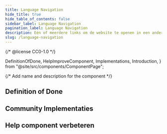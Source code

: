 ```yaml
---
title: Language Navigation
hide_title: true
hide_table_of_contents: false
sidebar_label: Language Navigation
pagination_label: Language Navigation
description: Eén of meerdere links om de website te openen in een andere taal.
slug: /language-navigation
---
```


{/* @license CC0-1.0 */}

  DefinitionOfDone,
  HelpImproveComponent,
  Implementations,
  Introduction,
} from "@site/src/components/ComponentPage";

{/* Add name and description for the component */}


<Introduction component={component} headingLevel={1} description={description} />

## Definition of Done

<DefinitionOfDone component={component} headingLevel={3} />

## Community Implementaties

<Implementations component={component} headingLevel={3} />

## Help component verbeteren

<HelpImproveComponent component={component} headingLevel={3} />
